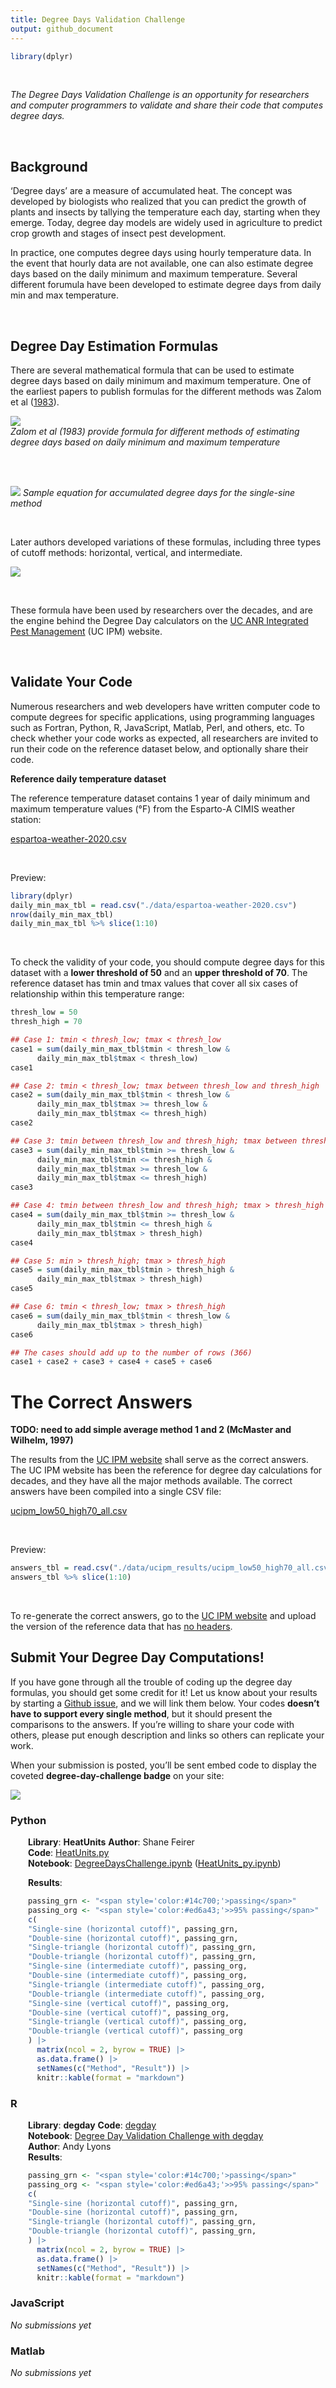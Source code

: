 ```yaml
---
title: Degree Days Validation Challenge
output: github_document
---
```


<!-- README.md is generated from README.Rmd. Please edit that file -->

```r
library(dplyr)
```


\

*The Degree Days Validation Challenge is an opportunity for researchers and computer programmers to validate and share their code that computes degree days.*

\

## Background

'Degree days' are a measure of accumulated heat. The concept was developed by biologists who realized that you can predict the growth of plants and insects by tallying the temperature each day, starting when they emerge. Today, degree day models are widely used in agriculture to predict crop growth and stages of insect pest development.

In practice, one computes degree days using hourly temperature data. In the event that hourly data are not available, one can also estimate degree days based on the daily minimum and maximum temperature. Several different forumula have been developed to estimate degree days from daily min and max temperature.

\

## Degree Day Estimation Formulas

There are several mathematical formula that can be used to estimate degree days based on daily minimum and maximum temperature. One of the earliest papers to publish formulas for the different methods was Zalom et al ([1983](https://catalog.hathitrust.org/Record/008707238)). 

![](./images/zalom83_fig04_350x670x256.png)  
*Zalom et al (1983) provide formula for different methods of estimating degree days based on daily minimum and maximum temperature*

<br/><br/>

![](./images/zalom83_tbl5-eq6_866x162x256.png)
*Sample equation for accumulated degree days for the single-sine method*

<br/>

Later authors developed variations of these formulas, including three types of cutoff methods: horizontal, vertical, and intermediate.

![](./images/ucipm_fig7_373x476.png)

\

These formula have been used by researchers over the decades, and are the engine behind the Degree Day calculators on the [UC ANR Integrated Pest Management](http://ipm.ucanr.edu/WEATHER/) (UC IPM) website. 

\

## Validate Your Code

Numerous researchers and web developers have written computer code to compute degrees for specific applications, using programming languages such as Fortran, Python, R, JavaScript, Matlab, Perl, and others, etc. To check whether your code works as expected, all researchers are invited to run their code on the reference dataset below, and optionally share their code.

**Reference daily temperature dataset**

The reference temperature dataset contains 1 year of daily minimum and maximum temperature values (&#176;F) from the Esparto-A CIMIS weather station:

[espartoa-weather-2020.csv](https://raw.githubusercontent.com/UCANR-IGIS/degree-day-challenge/main/data/espartoa-weather-2020.csv)

\

Preview:

```r
library(dplyr)
daily_min_max_tbl = read.csv("./data/espartoa-weather-2020.csv")
nrow(daily_min_max_tbl)
daily_min_max_tbl %>% slice(1:10)
```

\

To check the validity of your code, you should compute degree days for this dataset with a **lower threshold of 50** and an **upper threshold of 70**. The reference dataset has tmin and tmax values that cover all six cases of relationship within this temperature range:

```r
thresh_low = 50
thresh_high = 70

## Case 1: tmin < thresh_low; tmax < thresh_low
case1 = sum(daily_min_max_tbl$tmin < thresh_low & 
      daily_min_max_tbl$tmax < thresh_low)
case1

## Case 2: tmin < thresh_low; tmax between thresh_low and thresh_high
case2 = sum(daily_min_max_tbl$tmin < thresh_low &
      daily_min_max_tbl$tmax >= thresh_low &
      daily_min_max_tbl$tmax <= thresh_high)
case2 

## Case 3: tmin between thresh_low and thresh_high; tmax between thresh_low and thresh_high
case3 = sum(daily_min_max_tbl$tmin >= thresh_low &
      daily_min_max_tbl$tmin <= thresh_high &
      daily_min_max_tbl$tmax >= thresh_low &
      daily_min_max_tbl$tmax <= thresh_high)
case3

## Case 4: tmin between thresh_low and thresh_high; tmax > thresh_high
case4 = sum(daily_min_max_tbl$tmin >= thresh_low &
      daily_min_max_tbl$tmin <= thresh_high &
      daily_min_max_tbl$tmax > thresh_high)
case4

## Case 5: min > thresh_high; tmax > thresh_high
case5 = sum(daily_min_max_tbl$tmin > thresh_high &
      daily_min_max_tbl$tmax > thresh_high)
case5

## Case 6: tmin < thresh_low; tmax > thresh_high
case6 = sum(daily_min_max_tbl$tmin < thresh_low &
      daily_min_max_tbl$tmax > thresh_high)
case6

## The cases should add up to the number of rows (366)
case1 + case2 + case3 + case4 + case5 + case6
```

# The Correct Answers

**TODO: need to add simple average method 1 and 2 (McMaster and Wilhelm, 1997)**

The results from the [UC IPM website](http://ipm.ucanr.edu/WEATHER/index.html) shall serve as the correct answers. The UC IPM website has been the reference for degree day calculations for decades, and they have all the major methods available. The correct answers have been compiled into a single CSV file:

[ucipm_low50_high70_all.csv](https://raw.githubusercontent.com/UCANR-IGIS/degree-day-challenge/main/data/ucipm_results/ucipm_low50_high70_all.csv)

\

Preview:

```r
answers_tbl = read.csv("./data/ucipm_results/ucipm_low50_high70_all.csv")
answers_tbl %>% slice(1:10)
```

\

To re-generate the correct answers, go to the [UC IPM website](http://ipm.ucanr.edu/WEATHER/index.html) and upload the version of the reference data that has [no headers](https://raw.githubusercontent.com/UCANR-IGIS/degree-day-challenge/main/data/espartoa-weather-2020-noheader.csv).

## Submit Your Degree Day Computations!

If you have gone through all the trouble of coding up the degree day formulas, you should get some credit for it! Let us know about your results by starting a [Github issue](https://github.com/UCANR-IGIS/degree-day-challenge/issues), and we will link them below. Your codes **doesn't have to support every single method**, but it should present the comparisons to the answers. If you're willing to share your code with others, please put enough description and links so others can replicate your work.

When your submission is posted, you'll be sent embed code to display the coveted **degree-day-challenge badge** on your site:

![](https://raw.githubusercontent.com/ucanr-igis/degree-day-challenge/main/badges/degree-day-challenge-passing.svg)

### Python

::: {style="margin-left:2em;"}
**Library**: **HeatUnits**
**Author**: Shane Feirer   
**Code**: [HeatUnits.py](https://github.com/UCANR-IGIS/caladapt-py/blob/master/CookBooks/HeatUnits.py)  
**Notebook**: [DegreeDaysChallenge.ipynb](https://ucanr-igis.github.io/degree-day-challenge/submissions/heatunits_py/HeatUnits_py.html) ([HeatUnits_py.ipynb]())  

**Results**:

```r
passing_grn <- "<span style='color:#14c700;'>passing</span>"
passing_org <- "<span style='color:#ed6a43;'>>95% passing</span>"
c(
"Single-sine (horizontal cutoff)", passing_grn, 
"Double-sine (horizontal cutoff)", passing_grn, 
"Single-triangle (horizontal cutoff)", passing_grn, 
"Double-triangle (horizontal cutoff)", passing_grn, 
"Single-sine (intermediate cutoff)", passing_org, 
"Double-sine (intermediate cutoff)", passing_org, 
"Single-triangle (intermediate cutoff)", passing_org, 
"Double-triangle (intermediate cutoff)", passing_org, 
"Single-sine (vertical cutoff)", passing_org, 
"Double-sine (vertical cutoff)", passing_org, 
"Single-triangle (vertical cutoff)", passing_org, 
"Double-triangle (vertical cutoff)", passing_org  
) |> 
  matrix(ncol = 2, byrow = TRUE) |> 
  as.data.frame() |> 
  setNames(c("Method", "Result")) |> 
  knitr::kable(format = "markdown")
```

:::

### R

::: {style="margin-left:2em;"}
**Library**: **degday**
**Code**: [degday](https://ucanr-igis.github.io/degday/)  
**Notebook**: 
[Degree Day Validation Challenge with degday](https://ucanr-igis.github.io/degree-day-challenge/submissions/degday_r/degday_R.nb.html)  
**Author**: Andy Lyons   
**Results**: 

```r
passing_grn <- "<span style='color:#14c700;'>passing</span>"
passing_org <- "<span style='color:#ed6a43;'>>95% passing</span>"
c(
"Single-sine (horizontal cutoff)", passing_grn, 
"Double-sine (horizontal cutoff)", passing_grn, 
"Single-triangle (horizontal cutoff)", passing_grn, 
"Double-triangle (horizontal cutoff)", passing_grn, 
) |> 
  matrix(ncol = 2, byrow = TRUE) |> 
  as.data.frame() |> 
  setNames(c("Method", "Result")) |> 
  knitr::kable(format = "markdown")
```

:::

### JavaScript

*No submissions yet*

### Matlab

*No submissions yet*


